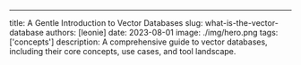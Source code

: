 ---
title: A Gentle Introduction to Vector Databases
slug: what-is-the-vector-database
authors: [leonie]
date: 2023-08-01
image: ./img/hero.png
tags: ['concepts']
description: A comprehensive guide to vector databases, including their core concepts, use cases, and tool landscape.

